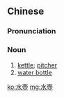 {{also|水壶}}
==Chinese==
{{zh-forms|s=水壶}}

===Pronunciation===
{{zh-pron
|m=shuǐhú
|c=seoi2 wu4-2
|mn=chúi-ô͘
|cat=n
}}

===Noun===
{{zh-noun}}

# [[kettle]]; [[pitcher]]
# [[water bottle]]

[[ko:水壺]]
[[mg:水壺]]
